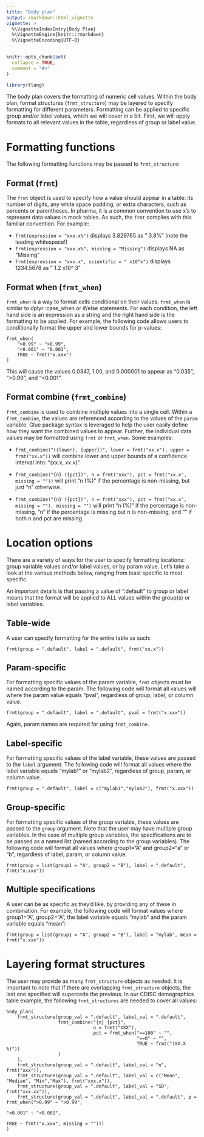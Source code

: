 ```yaml
---
title: "Body plan"
output: rmarkdown::html_vignette
vignette: >
  %\VignetteIndexEntry{Body Plan}
  %\VignetteEngine{knitr::rmarkdown}
  %\VignetteEncoding{UTF-8}
---
```


```r
knitr::opts_chunk$set(
  collapse = TRUE,
  comment = "#>"
)
```

```r
library(tlang)
```

The body plan covers the formatting of numeric cell values. Within the body plan, format structures (`frmt_structure`) may be layered to specify formatting for different parameters. Formatting can be applied to specific group and/or label values, which we will cover in a bit. First, we will apply formats to all relevant values in the table, regardless of group or label value.

# Formatting functions

The following formatting functions may be passed to `frmt_structure`:

## Format (`frmt`)

The `frmt` object is used to specify how a value should appear in a table: its number of digits, any white space padding, or extra characters, such as percents or parentheses. In pharma, it is a common convention to use x's to represent data values in mock tables. As such, the `frmt` complies with this familiar convention. For example:

- `frmt(expression = "xxx.x%")` displays 3.829765 as "  3.8%" (note the leading whitespace!)
- `frmt(expression = "xxx.x%", missing = "Missing")` displays NA as "Missing"
- `frmt(expression = "xxx.x", scientific = " x10^x")` displays 1234.5678 as "  1.2 x10^ 3"

## Format when (`frmt_when`)

`frmt_when` is a way to format cells conditional on their values. `frmt_when` is similar to dplyr::case_when or if/else statements. For each condition, the left hand side is an expression as a string and the right hand side is the formatting to be applied. For example, the following code allows users to conditionally format the upper and lower bounds for p-values:

```
frmt_when(
    ">0.99" ~ ">0.99",
    "<0.001" ~ "0.001",
    TRUE ~ frmt("x.xxx")
)
```

This will cause the values 0.0347, 1.00, and 0.000001 to appear as "0.035", ">0.99", and "<0.001".

## Format combine (`frmt_combine`)

`frmt_combine` is used to combine multiple values into a single cell. Within a `frmt_combine`, the values are referenced according to the values of the `param` variable. Glue package syntax is leveraged to help the user easily define how they want the combined values to appear. Further, the individual data values may be formatted using `frmt` or `frmt_when`. Some examples:

- `frmt_combine("({lower}, {upper})", lower = frmt("xx.x"), upper = frmt("xx.x"))` will combine lower and upper bounds of a confidence interval into: "(xx.x, xx.x)".
 
- `frmt_combine("{n} ({pct})", n = frmt("xxx"), pct = frmt("xx.x", missing = ""))` will print "n (%)" if the percentage is non-missing, but just "n" otherwise. 

- `frmt_combine("{n} ({pct})", n = frmt("xxx"), pct = frmt("xx.x", missing = ""), missing = "")` will print "n (%)" if the percentage is non-missing, "n" if the percentage is missing but n is non-missing, and "" if both n and pct are missing. 

# Location options

There are a variety of ways for the user to specify formatting locations: group variable values and/or label values, or by param value. Let's take a look at the various methods below, ranging from least specific to most specific. 

An important details is that passing a value of ".default" to group or label means that the format will be applied to ALL values within the group(s) or label variables. 

## Table-wide

A user can specify formatting for the entire table as such:

`frmt(group = ".default", label = ".default", frmt("xx.x"))`

## Param-specific

For formatting specific values of the param variable, `frmt` objects must be named according to the param. The following code will format all values will where the param value equals "pval", regardless of group, label, or column value.

`frmt(group = ".default", label = ".default", pval = frmt("x.xxx"))`

Again, param names are required for using `frmt_combine`.

## Label-specific

For formatting specific values of the label variable, these values are passed to the `label` argument. The following code will format all values where the label variable equals "mylab1" or "mylab2", regardless of group, param, or column value.

`frmt(group = ".default", label = c("mylab1","mylab2"), frmt("x.xxx"))`

## Group-specific

For formatting specific values of the group variable, these values are passed to the `group` argument. Note that the user may have multiple group variables. In the case of multiple group variables, the specifications are to be passed as a named list (named according to the group variables). The following code will format all values where group1="A" and group2="a" or "b", regardless of label, param, or column value:

`frmt(group = list(group1 = "A", group2 = "B"), label = ".default", frmt("x.xxx"))`

## Multiple specifications

A user can be as specific as they'd like, by providing any of these in combination. For example, the following code will format values where group1="A", group2="A", the label variable equals "mylab" and the param variable equals "mean":

`frmt(group = list(group1 = "A", group2 = "B"), label = "mylab", mean = frmt("x.xxx"))`

# Layering format structures

The user may provide as many `frmt_structure` objects as needed. It is important to note that if there are overlapping `frmt_structure` objects, the last one specified will supercede the previous. In our CDISC demographics table example, the following `frmt_structures` are needed to cover all values:

```
body_plan(
    frmt_structure(group_val = ".default", label_val = ".default",
                   frmt_combine("{n} {pct}",
                                n = frmt("XXX"),
                                pct = frmt_when("==100" ~ "",
                                                "==0" ~ "",
                                                TRUE ~ frmt("(XX.X %)"))
                   )
    ),
    frmt_structure(group_val = ".default", label_val = "n", frmt("xxx")),
    frmt_structure(group_val = ".default", label_val = c("Mean", "Median", "Min","Max"), frmt("xxx.x")),
    frmt_structure(group_val = ".default", label_val = "SD", frmt("xxx.xx")),
    frmt_structure(group_val = ".default", label_val = ".default", p = frmt_when(">0.99" ~ ">0.99",
                                                                                 "<0.001" ~ "<0.001",
                                                                                 TRUE ~ frmt("x.xxx", missing = "")))
)
```
